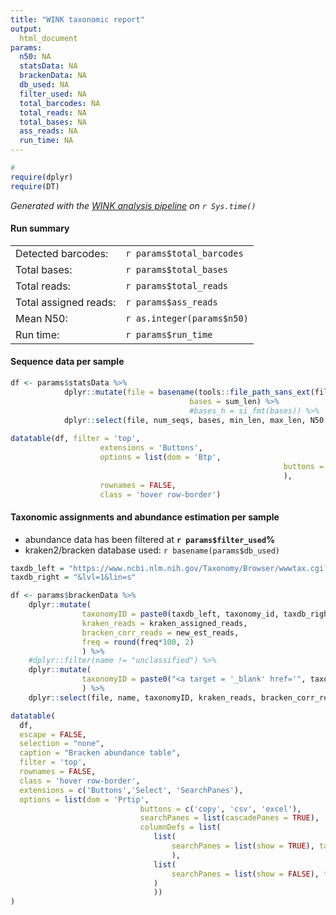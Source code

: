 ```yaml
---
title: "WINK taxonomic report"
output: 
  html_document
params:
  n50: NA
  statsData: NA
  brackenData: NA
  db_used: NA
  filter_used: NA
  total_barcodes: NA
  total_reads: NA
  total_bases: NA
  ass_reads: NA
  run_time: NA
---
```


```r
# 
require(dplyr)
require(DT)
```

<style>
div.blue { background-color:#e6f0ff;}
</style>

*Generated with the [WINK analysis pipeline](https://github.com/angelovangel/wink.git) on `r Sys.time()`*

<div class = "blue">
#### Run summary
</div>

|                |  |
|----------------|--|
| Detected barcodes:    | `r params$total_barcodes` |
| Total bases:          | `r params$total_bases` |
| Total reads:          | `r params$total_reads` |
| Total assigned reads: | `r params$ass_reads` |
| Mean N50:              | `r as.integer(params$n50)` |
| Run time:             | `r params$run_time` |


<div class = "blue">
#### Sequence data per sample
</div>

```r
df <- params$statsData %>% 
			dplyr::mutate(file = basename(tools::file_path_sans_ext(file)),
										bases = sum_len) %>%
										#bases_h = si_fmt(bases)) %>%
			dplyr::select(file, num_seqs, bases, min_len, max_len, N50, Q20_perc)
		
datatable(df, filter = 'top',
					extensions = 'Buttons', 
					options = list(dom = 'Btp', 
															 buttons = c('copy', 'csv', 'excel')
															 ), 
					rownames = FALSE, 
					class = 'hover row-border')

```

<div class = "blue">
#### Taxonomic assignments and abundance estimation per sample

- abundance data has been filtered at **`r params$filter_used`%**
- kraken2/bracken database used: `r basename(params$db_used)` 

</div>

```r

taxdb_left = "https://www.ncbi.nlm.nih.gov/Taxonomy/Browser/wwwtax.cgi?mode=Info&id="
taxdb_right = "&lvl=1&lin=s"

df <- params$brackenData %>%
	dplyr::mutate(
				taxonomyID = paste0(taxdb_left, taxonomy_id, taxdb_right), #two-step mutate to build href
				kraken_reads = kraken_assigned_reads,
				bracken_corr_reads = new_est_reads, 
				freq = round(freq*100, 2)
				) %>% 
	#dplyr::filter(name != "unclassified") %>%
	dplyr::mutate(
				taxonomyID = paste0("<a target = '_blank' href='", taxonomyID, "'>", taxonomy_id, "</a>")
				) %>%
	dplyr::select(file, name, taxonomyID, kraken_reads, bracken_corr_reads, freq)

datatable(
  df,
  escape = FALSE,
  selection = "none",
  caption = "Bracken abundance table",
  filter = 'top', 
  rownames = FALSE, 
  class = 'hover row-border',
  extensions = c('Buttons','Select', 'SearchPanes'),
  options = list(dom = 'Prtip', 
  							 buttons = c('copy', 'csv', 'excel'),
  							 searchPanes = list(cascadePanes = TRUE),
  							 columnDefs = list(
  							 	list(
  							 		searchPanes = list(show = TRUE), targets = 0:1
  							 		),
  							 	list(
  							 		searchPanes = list(show = FALSE), targets = 2:5
  							 	)
  							 	))
)

```
